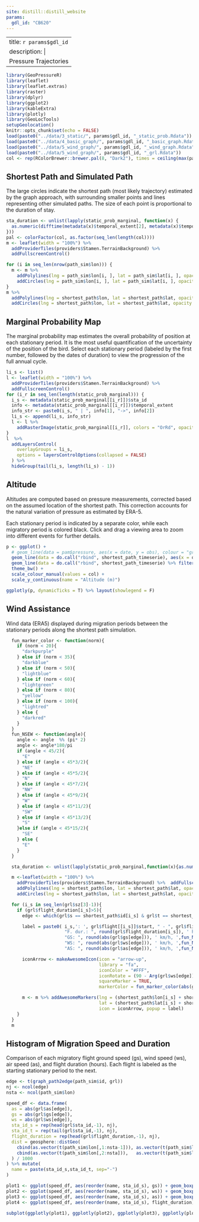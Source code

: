 ```yaml
---
site: distill::distill_website
params:
  gdl_id: "CB620"
---
```

---
title: `r params$gdl_id`
description: | 
  Pressure Trajectories
---

```r
library(GeoPressureR)
library(leaflet)
library(leaflet.extras)
library(raster)
library(dplyr)
library(ggplot2)
library(kableExtra)
library(plotly)
library(GeoLocTools)
setupGeolocation()
knitr::opts_chunk$set(echo = FALSE)
load(paste0("../data/3_static/", params$gdl_id, "_static_prob.Rdata"))
load(paste0("../data/4_basic_graph/", params$gdl_id, "_basic_graph.Rdata"))
load(paste0("../data/5_wind_graph/", params$gdl_id, "_wind_graph.Rdata"))
load(paste0("../data/5_wind_graph/", params$gdl_id, "_grl.Rdata"))
col <- rep(RColorBrewer::brewer.pal(8, "Dark2"), times = ceiling(max(pam$sta$sta_id) / 8))
```


## Shortest Path and Simulated Path

The large circles indicate the shortest path (most likely trajectory) estimated by the graph approach, with surrounding smaller points and lines representing other simulated paths. The size of each point is proportional to the duration of stay.



```r
sta_duration <- unlist(lapply(static_prob_marginal, function(x) {
  as.numeric(difftime(metadata(x)$temporal_extent[2], metadata(x)$temporal_extent[1], units = "days"))
}))
pal <- colorFactor(col, as.factor(seq_len(length(col))))
m <- leaflet(width = "100%") %>%
  addProviderTiles(providers$Stamen.TerrainBackground) %>%
  addFullscreenControl()

for (i in seq_len(nrow(path_sim$lon))) {
  m <- m %>%
    addPolylines(lng = path_sim$lon[i, ], lat = path_sim$lat[i, ], opacity = 0.5, weight = 1, color = "#808080") %>%
    addCircles(lng = path_sim$lon[i, ], lat = path_sim$lat[i, ], opacity = .7, weight = 1, color = pal(factor(shortest_path$sta_id, levels = pam$sta$sta_id)))
}
m %>%
  addPolylines(lng = shortest_path$lon, lat = shortest_path$lat, opacity = 1, color = "#808080", weight = 3) %>%
  addCircles(lng = shortest_path$lon, lat = shortest_path$lat, opacity = 1, color = pal(factor(shortest_path$sta_id, levels = pam$sta$sta_id)), weight = sta_duration^(0.3) * 10, popup = paste0("sta_id=", shortest_path$sta_id))
```

## Marginal Probability Map

The marginal probability map estimates the overall probability of position at each stationary period. It is the most useful quantification of the uncertainty of the position of the bird. Select each stationary period (labeled by the first number, followed by the dates of duration) to view the progression of the full annual cycle.

```r
li_s <- list()
l <- leaflet(width = "100%") %>%
  addProviderTiles(providers$Stamen.TerrainBackground) %>%
  addFullscreenControl()
for (i_r in seq_len(length(static_prob_marginal))) {
  i_s <- metadata(static_prob_marginal[[i_r]])$sta_id
  info <- metadata(static_prob_marginal[[i_r]])$temporal_extent
  info_str <- paste0(i_s, " | ", info[1], "->", info[2])
  li_s <- append(li_s, info_str)
  l <- l %>%
    addRasterImage(static_prob_marginal[[i_r]], colors = "OrRd", opacity = 0.8, group = info_str)
}
l  %>%
  addLayersControl(
    overlayGroups = li_s,
    options = layersControlOptions(collapsed = FALSE)
  ) %>%
  hideGroup(tail(li_s, length(li_s) - 1))
```


## Altitude

Altitudes are computed based on pressure measurements, corrected based on the assumed location of the shortest path. This correction accounts for the natural variation of pressure as estimated by ERA-5. 

Each stationary period is indicated by a separate color, while each migratory period is colored black. Click and drag a viewing area to zoom into different events for further details.

```r
p <- ggplot() +
  # geom_line(data = pam$pressure, aes(x = date, y = obs), colour = "grey") +
  geom_line(data = do.call("rbind", shortest_path_timeserie), aes(x = date, y = altitude)) +
  geom_line(data = do.call("rbind", shortest_path_timeserie) %>% filter(sta_id > 0), aes(x = date, y = altitude, col = factor(sta_id))) +
  theme_bw() +
  scale_colour_manual(values = col) +
  scale_y_continuous(name = "Altitude (m)")

ggplotly(p, dynamicTicks = T) %>% layout(showlegend = F)
```

## Wind Assistance

Wind data (ERA5) displayed during migration periods between the stationary periods along the shortest path simulation.

```r
  fun_marker_color <- function(norm){
    if (norm < 20){
      "darkpurple"
    } else if (norm < 35){
      "darkblue"
    } else if (norm < 50){
      "lightblue"
    } else if (norm < 60){
      "lightgreen"
    } else if (norm < 80){
      "yellow"
    } else if (norm < 100){
      "lightred"
    } else {
      "darkred"
    }
  }
  fun_NSEW <- function(angle){
    angle <- angle  %% (pi* 2)
    angle <- angle*180/pi
    if (angle < 45/2){
      "E"
    } else if (angle < 45*3/2){
      "NE"
    } else if (angle < 45*5/2){
      "N"
    } else if (angle < 45*7/2){
      "NW"
    } else if (angle < 45*9/2){
      "W"
    } else if (angle < 45*11/2){
      "SW"
    } else if (angle < 45*13/2){
      "S"
    }else if (angle < 45*15/2){
      "SE"
    } else {
      "E"
    }
  }

  sta_duration <- unlist(lapply(static_prob_marginal,function(x){as.numeric(difftime(metadata(x)$temporal_extent[2],metadata(x)$temporal_extent[1],units="days"))}))

  m <-leaflet(width = "100%") %>%
    addProviderTiles(providers$Stamen.TerrainBackground) %>%  addFullscreenControl() %>%
    addPolylines(lng = shortest_path$lon, lat = shortest_path$lat, opacity = 1, color = "#808080", weight = 3) %>%
    addCircles(lng = shortest_path$lon, lat = shortest_path$lat, opacity = 1, color = "#000", weight = sta_duration^(0.3)*10)

  for (i_s in seq_len(grl$sz[3]-1)){
    if (grl$flight_duration[i_s]>5){
      edge <- which(grl$s == shortest_path$id[i_s] & grl$t == shortest_path$id[i_s+1])

      label = paste0( i_s,': ', grl$flight[[i_s]]$start, " - ", grl$flight[[i_s]]$end, "<br>",
                      "F. dur.: ", round(grl$flight_duration[i_s]), ' h <br>',
                      "GS: ", round(abs(grl$gs[edge])), ' km/h, ',fun_NSEW(Arg(grl$gs[edge])),'<br>',
                      "WS: ", round(abs(grl$ws[edge])), ' km/h, ',fun_NSEW(Arg(grl$ws[edge])),'<br>',
                      "AS: ", round(abs(grl$as[edge])), ' km/h, ',fun_NSEW(Arg(grl$as[edge])),'<br>')

      iconArrow <- makeAwesomeIcon(icon = "arrow-up",
                                   library = "fa",
                                   iconColor = "#FFF",
                                   iconRotate = (90 - Arg(grl$ws[edge])/pi*180) %% 360,
                                   squareMarker = TRUE,
                                   markerColor = fun_marker_color(abs(grl$ws[edge])))

      m <- m %>% addAwesomeMarkers(lng = (shortest_path$lon[i_s] + shortest_path$lon[i_s+1])/2,
                                   lat = (shortest_path$lat[i_s] + shortest_path$lat[i_s+1])/2,
                                   icon = iconArrow, popup = label)
    }
  }
  m
```

## Histogram of Migration Speed and Duration

Comparison of each migratory flight ground speed (gs), wind speed (ws), air speed (as), and flight duration (hours). Each flight is labeled as the starting stationary period to the next.

```r
edge <- t(graph_path2edge(path_sim$id, grl))
nj <- ncol(edge)
nsta <- ncol(path_sim$lon)

speed_df <- data.frame(
  as = abs(grl$as[edge]),
  gs = abs(grl$gs[edge]),
  ws = abs(grl$ws[edge]),
  sta_id_s = rep(head(grl$sta_id,-1), nj),
  sta_id_t = rep(tail(grl$sta_id,-1), nj),
  flight_duration = rep(head(grl$flight_duration,-1), nj),
  dist = geosphere::distGeo(
    cbind(as.vector(t(path_sim$lon[,1:nsta-1])), as.vector(t(path_sim$lat[,1:nsta-1]))),
    cbind(as.vector(t(path_sim$lon[,2:nsta])),   as.vector(t(path_sim$lat[,2:nsta])))
  ) / 1000
) %>% mutate(
  name = paste(sta_id_s,sta_id_t, sep="-")
)

plot1 <- ggplot(speed_df, aes(reorder(name, sta_id_s), gs)) + geom_boxplot() + theme_bw() +scale_x_discrete(name = "")
plot2 <- ggplot(speed_df, aes(reorder(name, sta_id_s), ws)) + geom_boxplot() + theme_bw() +scale_x_discrete(name = "")
plot3 <- ggplot(speed_df, aes(reorder(name, sta_id_s), as)) + geom_boxplot() + theme_bw() +scale_x_discrete(name = "")
plot4 <- ggplot(speed_df, aes(reorder(name, sta_id_s), flight_duration)) + geom_point() + theme_bw() +scale_x_discrete(name = "")

subplot(ggplotly(plot1), ggplotly(plot2), ggplotly(plot3), ggplotly(plot4), nrows=4, titleY=T)
```



